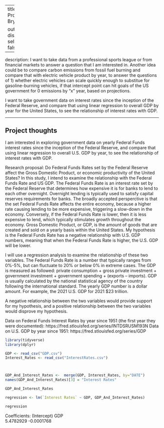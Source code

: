 
---
title: Gov 50 Final Project
author: Bryn Evans

output:
  distill::distill_article:
    self_contained: false
---

description: I want to take data from a professional sports league or from financial markets to answer a question that I am interested in. Another idea could be to compare carbon emissions from fossil fuel burning and compare that with electric vehicle product by year, to answer the questions of 1) whether electric vehicles can scale quickly enough to substitue for gasoline-burning vehicles, if that intercept point can hit goals of the US government for 0 emissions by "x" year, based on projections. 

I want to take government data on interest rates since the inception of the Federal Reserve, and compare that using linear regression to overall GDP by year for the United States, to see the relationship of interest rates with GDP.

---



## Project thoughts

I am interested in exploring government data on yearly Federal Funds interest rates since the inception of the Federal Reserve, and compare that using linear regression to overall U.S. GDP by year, to see the relationship of interest rates with GDP.

Research proposal: Do Federal Funds Rates set by the Federal Reserve affect the Gross Domestic Product, or economic productivity of the United States? In this study, I intend to examine the relationship with the Federal Funds Rate and US GDP. The Federal Funds Rate is an interest rate set by the Federal Reserve that determines how expensive it is for banks to lend to each other overnight. Overnight lending is typically used to satisfy capital reserves requirements for banks. The broadly accepted persperctive is that the set Federal Funds Rate affects the entire economy, because a higher rate causing lending to be more expensive, triggering a slow-down in the economy. Conversely, if the Federal Funds Rate is lower, then it is less expensive to lend, which typically stimulates growth throughout the economy. Gross Domestic Product, or GDP, is the amount of goods that are created and sold on a yearly basis within the United States. My hypothesis is the Federal Funds Rate has a negative relationship with U.S. GDP numbers, meaning that when the Federal Funds Rate is higher, the U.S. GDP will be lower. 

I will use a regression analysis to examine the relationship of these two variables. The Federal Funds Rate is a number that typically ranges from 0%-5%, but can fluctuate to 20% or below 0% in extreme cases. The GDP is measured as followed: private consumption + gross private investment + government investment + government spending + (exports – imports). GDP is usually calculated by the national statistical agency of the country following the international standard. The yearly GDP number is a dollar amount. For example, the 2021 U.S. GDP for 2021 $23 trillion.

A negative relationship between the two variables would provide support for my hypothesis, and a positive relationship between the two variables would disprove my hypothesis.

Data on Federal Funds Interest Rates by year since 1951 (the first year they were documented): https://fred.stlouisfed.org/series/INTDSRUSM193N
Data on U.S. GDP by year since 1951: https://fred.stlouisfed.org/series/GDP





```r
library(tidyverse)
library(dplyr)

GDP <- read_csv("GDP.csv")
Interest_Rates <- read_csv("InterestRates.csv")



GDP_And_Interest_Rates <-  merge(GDP, Interest_Rates, by="DATE") 
names(GDP_And_Interest_Rates)[3] = "Interest Rates"

GDP_And_Interest_Rates

regression <- lm(`Interest Rates` ~ GDP, GDP_And_Interest_Rates)

regression
```
Coefficients:
(Intercept)          GDP  
  5.4782929   -0.0001768

